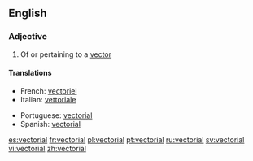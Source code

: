 ==English==

===Adjective===
{{en-adj}}

#{{maths}} Of or pertaining to a [[vector]]

====Translations====
{{top}}
*French: [[vectoriel]]
*Italian: [[vettoriale]]
{{mid}}
*Portuguese: [[vectorial]]
*Spanish: [[vectorial]]
{{bottom}}
[[es:vectorial]]
[[fr:vectorial]]
[[pl:vectorial]]
[[pt:vectorial]]
[[ru:vectorial]]
[[sv:vectorial]]
[[vi:vectorial]]
[[zh:vectorial]]